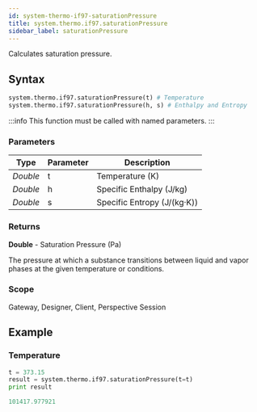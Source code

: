 ```yaml
---
id: system-thermo-if97-saturationPressure
title: system.thermo.if97.saturationPressure
sidebar_label: saturationPressure
---
```


Calculates saturation pressure.

## Syntax

```python
system.thermo.if97.saturationPressure(t) # Temperature
system.thermo.if97.saturationPressure(h, s) # Enthalpy and Entropy
```

:::info
This function must be called with named parameters.
:::

### Parameters

<APITable>

| Type     | Parameter | Description                     |
| -------- | --------- | ------------------------------- |
| _Double_ | t         | Temperature (K)                |
| _Double_ | h         | Specific Enthalpy (J/kg)        |
| _Double_ | s         | Specific Entropy (J/(kg·K))     |

</APITable>

### Returns
__Double__ - Saturation Pressure (Pa)

The pressure at which a substance transitions between liquid and vapor phases at the given temperature or conditions.

### Scope
Gateway, Designer, Client, Perspective Session

## Example

### Temperature
```python
t = 373.15
result = system.thermo.if97.saturationPressure(t=t)
print result
```

```python title="Result"
101417.977921
```